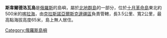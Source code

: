 '''斯韋爾德洛瓦島'''是[[俄羅斯|俄羅斯]]的島嶼，屬於[[北地群島|北地群島]]的一部分，位於[[十月革命島|十月革命島]]東北約500米的[[喀拉海|喀拉海]]，由[[克拉斯諾亞爾斯克邊疆區|克拉斯諾亞爾斯克邊疆區]]負責管轄，長3.5公里、寬2公里，最高點海拔高度65米，島上無人居住。

{{Russia-geo-stub}}
[[Category:俄羅斯島嶼|Category:俄羅斯島嶼]]